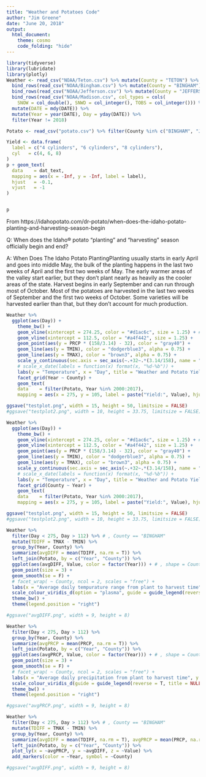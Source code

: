 ---
title: "Weather and Potatoes Code"
author: "Jim Greene"
date: "June 20, 2018"
output: 
  html_document:
    theme: cosmo
    code_folding: "hide"
---

```{r setup, include=FALSE}
library(tidyverse)
library(lubridate)
library(plotly)
Weather <- read_csv("NOAA/Teton.csv") %>% mutate(County = "TETON") %>%
  bind_rows(read_csv("NOAA/Bingham.csv") %>% mutate(County = "BINGHAM")) %>% 
  bind_rows(read_csv("NOAA/Jefferson.csv") %>% mutate(County = "JEFFERSON")) %>% 
  bind_rows(read_csv("NOAA/Madison.csv", col_types = cols(
    SNOW = col_double(), SNWD = col_integer(), TOBS = col_integer())) %>% mutate(County = "MADISON")) %>% 
  mutate(DATE = mdy(DATE)) %>% 
  mutate(Year = year(DATE), Day = yday(DATE)) %>% 
  filter(Year != 2018)

Potato <- read_csv("potato.csv") %>% filter(County %in% c("BINGHAM", "JEFFERSON", "MADISON", "TETON"))
```

```{r, eval = F, include = F}

Yield <- data.frame(
  label = c("4 cylinders", "6 cylinders", "8 cylinders"),
  cyl   = c(4, 6, 8)
)
p + geom_text(
  data    = dat_text,
  mapping = aes(x = -Inf, y = -Inf, label = label),
  hjust   = -0.1,
  vjust   = -1
)


p 
```

From
https://idahopotato.com/dr-potato/when-does-the-idaho-potato-planting-and-harvesting-season-begin

Q:
When does the Idaho® potato “planting” and “harvesting” season officially begin and end?

A:
When Does The Idaho Potato PlantingPlanting usually starts in early April and goes into middle May, the bulk of the planting happens in the last two weeks of April and the first two weeks of May. The early warmer areas of the valley start earlier, but they don’t plant nearly as heavily as the cooler areas of the state. Harvest begins in early September and can run through most of October. Most of the potatoes are harvested in the last two weeks of September and the first two weeks of October. Some varieties will be harvested earlier than that, but they don’t account for much production.


```{r, eval =F, fig.width = 10, fig.height = 33.75}
Weather %>% 
  ggplot(aes(Day)) +
    theme_bw() +
    geom_vline(xintercept = 274.25, color = "#d1ac6c", size = 1.25) + # size = 1
    geom_vline(xintercept = 112.5, color = "#a4f442", size = 1.25) +
    geom_point(aes(y = PRCP * (158/3.14) - 32), color = "gray40") +
    geom_line(aes(y = TMIN), color = "dodgerblue3", alpha = 0.75) +
    geom_line(aes(y = TMAX), color = "brown3", alpha = 0.75) +
    scale_y_continuous(sec.axis = sec_axis(~.+32~.*(3.14/158), name = "Precipitation")) +
    # scale_x_date(labels = function(x) format(x, "%d-%b")) +
    labs(y = "Temperature", x = "Day", title = "Weather and Potato Yield (100 lbs/acre) in Idaho Counties") +
    facet_grid(Year ~ County) + 
    geom_text(
    data    = filter(Potato, Year %in% 2000:2017),
    mapping = aes(x = 275, y = 105, label = paste("Yield:", Value), hjust = 0), size = 5) # size = 3

ggsave("testplot.png", width = 15, height = 50, limitsize = FALSE)
#ggsave("testplot2.png", width = 10, height = 33.75, limitsize = FALSE)
```

```{r, fig.width = 10, fig.height = 33.75}
Weather %>% 
  ggplot(aes(Day)) +
    theme_bw() +
    geom_vline(xintercept = 274.25, color = "#d1ac6c", size = 1.25) + # size = 1
    geom_vline(xintercept = 112.5, color = "#a4f442", size = 1.25) +
    geom_point(aes(y = PRCP * (158/3.14) - 32), color = "gray40") +
    geom_line(aes(y = TMIN), color = "dodgerblue3", alpha = 0.75) +
    geom_line(aes(y = TMAX), color = "brown3", alpha = 0.75) +
    scale_y_continuous(sec.axis = sec_axis(~.+32~.*(3.14/158), name = "Precipitation")) +
    # scale_x_date(labels = function(x) format(x, "%d-%b")) +
    labs(y = "Temperature", x = "Day", title = "Weather and Potato Yield (100 lbs/acre) in Idaho Counties") +
    facet_grid(County ~ Year) + 
    geom_text(
    data    = filter(Potato, Year %in% 2000:2017),
    mapping = aes(x = 275, y = 105, label = paste("Yield:", Value), hjust = 0), size = 5) # size = 3

ggsave("testplot.png", width = 15, height = 50, limitsize = FALSE)
#ggsave("testplot2.png", width = 10, height = 33.75, limitsize = FALSE)
```

```{r}
Weather %>% 
  filter(Day < 275, Day > 112) %>% # , County == "BINGHAM"
  mutate(TDIFF = TMAX - TMIN) %>% 
  group_by(Year, County) %>% 
  summarize(avgDIFF = mean(TDIFF, na.rm = T)) %>% 
  left_join(Potato, by = c("Year", "County")) %>% 
  ggplot(aes(avgDIFF, Value, color = factor(Year))) + # , shape = County
  geom_point(size = 3) +
  geom_smooth(se = F) +
  # facet_wrap( ~ County, ncol = 2, scales = "free") +
  labs(x = "Average daily tempurature range from plant to harvest time", y = "Potato Yield (100lb/acre)") +
  scale_colour_viridis_d(option = "plasma", guide = guide_legend(reverse = T, title = NULL)) +
  theme_bw() +
  theme(legend.position = "right")

#ggsave("avgDIFF.png", width = 9, height = 8)
```

```{r}
Weather %>% 
  filter(Day < 275, Day > 112) %>%
  group_by(Year, County) %>% 
  summarize(avgPRCP = mean(PRCP, na.rm = T)) %>% 
  left_join(Potato, by = c("Year", "County")) %>% 
  ggplot(aes(avgPRCP, Value, color = factor(Year))) + # , shape = County
  geom_point(size = 3) +
  geom_smooth(se = F) +
  # facet_wrap( ~ County, ncol = 2, scales = "free") +
  labs(x = "Average daily precipitation from plant to harvest time", y = "Potato Yield (100lb/acre)") +
  scale_colour_viridis_d(guide = guide_legend(reverse = T, title = NULL)) +
  theme_bw() +
  theme(legend.position = "right")

#ggsave("avgPRCP.png", width = 9, height = 8)
```

```{r}
Weather %>% 
  filter(Day < 275, Day > 112) %>% # , County == "BINGHAM"
  mutate(TDIFF = TMAX - TMIN) %>% 
  group_by(Year, County) %>% 
  summarize(avgDIFF = mean(TDIFF, na.rm = T), avgPRCP = mean(PRCP, na.rm = T)) %>% 
  left_join(Potato, by = c("Year", "County")) %>% 
  plot_ly(x = ~avgPRCP, y = ~avgDIFF, z = ~Value) %>% 
  add_markers(color = ~Year, symbol = ~County)

#ggsave("avgDIFF.png", width = 9, height = 8)
```